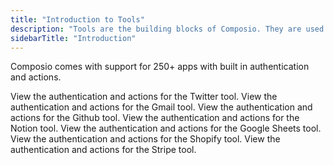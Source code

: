 ```yaml
---
title: "Introduction to Tools"
description: "Tools are the building blocks of Composio. They are used to interact with external APIs and services."
sidebarTitle: "Introduction"
---
```




Composio comes with support for 250+ apps with built in authentication and actions.

<CardGroup>
  <Card title="Twitter Tool" href="https://docs.composio.dev/docs/tools/twitter" icon="x-twitter">
    View the authentication and actions for the Twitter tool.
  </Card>

  <Card title="Gmail Tool" href="https://docs.composio.dev/docs/tools/gmail" icon="envelope">
    View the authentication and actions for the Gmail tool.
  </Card>

  <Card title="Github Tool" href="/tools/github" icon="github">
    View the authentication and actions for the Github tool.
  </Card>

  <Card title="Notion Tool" href="https://docs.composio.dev/docs/tools/notion" icon="book">
    View the authentication and actions for the Notion tool.
  </Card>

  <Card title="Google Sheets Tool" href="https://docs.composio.dev/docs/tools/googlesheets" icon="file-spreadsheet">
    View the authentication and actions for the Google Sheets tool.
  </Card>

  <Card title="Shopify Tool" href="https://docs.composio.dev/docs/tools/shopify" icon="shopify">
    View the authentication and actions for the Shopify tool.
  </Card>

  <Card title="Stripe Tool" href="https://docs.composio.dev/docs/tools/stripe" icon="stripe">
    View the authentication and actions for the Stripe tool.
  </Card>
</CardGroup>

